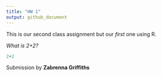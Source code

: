 ```yaml
---
title: "HW 1"
output: github_document
---
```


This is our second class assignment but our *first* one using R.

*What is 2+2?*
```r
2+2
```

Submission by **Zabrenna Griffiths**


